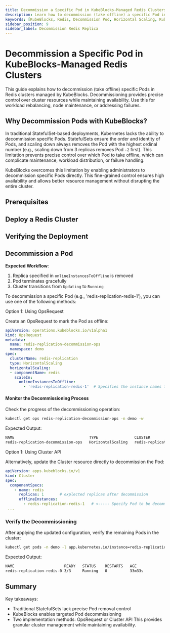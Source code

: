 ```yaml
---
title: Decommission a Specific Pod in KubeBlocks-Managed Redis Clusters
description: Learn how to decommission (take offline) a specific Pod in a Redis cluster managed by KubeBlocks.
keywords: [KubeBlocks, Redis, Decommission Pod, Horizontal Scaling, Kubernetes]
sidebar_position: 9
sidebar_label: Decommission Redis Replica
---
```





# Decommission a Specific Pod in KubeBlocks-Managed Redis Clusters

This guide explains how to decommission (take offline) specific Pods in Redis clusters managed by KubeBlocks. Decommissioning provides precise control over cluster resources while maintaining availability. Use this for workload rebalancing, node maintenance, or addressing failures.

## Why Decommission Pods with KubeBlocks?

In traditional StatefulSet-based deployments, Kubernetes lacks the ability to decommission specific Pods. StatefulSets ensure the order and identity of Pods, and scaling down always removes the Pod with the highest ordinal number (e.g., scaling down from 3 replicas removes Pod `-2` first). This limitation prevents precise control over which Pod to take offline, which can complicate maintenance, workload distribution, or failure handling.

KubeBlocks overcomes this limitation by enabling administrators to decommission specific Pods directly. This fine-grained control ensures high availability and allows better resource management without disrupting the entire cluster.

## Prerequisites


<Prerequisites />

## Deploy a Redis Cluster


<CreateCluster />

## Verifying the Deployment


<VerifyCluster />

## Decommission a Pod

**Expected Workflow**:

1. Replica specified in `onlineInstancesToOffline` is removed
2. Pod terminates gracefully
3. Cluster transitions from `Updating` to `Running`

To decommission a specific Pod (e.g., 'redis-replication-redis-1'), you can use one of the following methods:

<Tabs>

  <TabItem value="opsRequest" label="OpsRequest API" default>

  Option 1: Using OpsRequest

  Create an OpsRequest to mark the Pod as offline:

  ```yaml
  apiVersion: operations.kubeblocks.io/v1alpha1
  kind: OpsRequest
  metadata:
    name: redis-replication-decommission-ops
    namespace: demo
  spec:
    clusterName: redis-replication
    type: HorizontalScaling
    horizontalScaling:
    - componentName: redis
      scaleIn:
        onlineInstancesToOffline:
          - 'redis-replication-redis-1'  # Specifies the instance names that need to be taken offline
  ```

  #### Monitor the Decommissioning Process
  Check the progress of the decommissioning operation:

  ```bash
  kubectl get ops redis-replication-decommission-ops -n demo -w
  ```
  Expected Output:

  ```bash
  NAME                                 TYPE                CLUSTER             STATUS    PROGRESS   AGE
  redis-replication-decommission-ops   HorizontalScaling   redis-replication   Succeed   1/1        71s
  ```

  </TabItem>

  <TabItem value="ClusterAPI" label="Cluster API">

  Option 1: Using Cluster API

  Alternatively, update the Cluster resource directly to decommission the Pod:

  ```yaml
  apiVersion: apps.kubeblocks.io/v1
  kind: Cluster
  spec:
    componentSpecs:
      - name: redis
        replicas: 1       # explected replicas after decommission
        offlineInstances:
          - redis-replication-redis-1   # <----- Specify Pod to be decommissioned
   ...
  ```
  </TabItem>

</Tabs>

### Verify the Decommissioning

After applying the updated configuration, verify the remaining Pods in the cluster:
```bash
kubectl get pods -n demo -l app.kubernetes.io/instance=redis-replication
```

Expected Output:
```bash
NAME                      READY   STATUS    RESTARTS   AGE
redis-replication-redis-0 3/3     Running   0          33m33s
```

## Summary
Key takeaways:
- Traditional StatefulSets lack precise Pod removal control
- KubeBlocks enables targeted Pod decommissioning
- Two implementation methods: OpsRequest or Cluster API
This provides granular cluster management while maintaining availability.